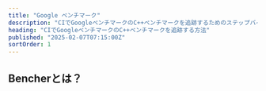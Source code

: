 ```yaml
---
title: "Google ベンチマーク"
description: "CIでGoogleベンチマークのC++ベンチマークを追跡するためのステップバイステップガイド"
heading: "CIでGoogleベンチマークのC++ベンチマークを追跡する方法"
published: "2025-02-07T07:15:00Z"
sortOrder: 1
---
```



<Intro
  text="GoogleベンチマークでC++コードをベンチマークする方法"
  url="/ja/learn/benchmarking/cpp/google-benchmark/"
  name="Google ベンチマーク"
/>

## Bencherとは？

<BencherIntro />

<Steps
  adapter="cpp_google"
  url="/ja/docs/explanation/adapters/#-c-google"
/>

<GoogleBenchmark />

<CallToAction lang={Language.ja} />
